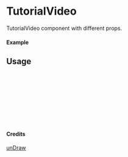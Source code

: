 
<Meta of={TutorialVideo} title="unDraw/TutorialVideo" />

# TutorialVideo

TutorialVideo component with different props.

#### Example

<Canvas of={TutorialVideo.Primary} />

## Usage

```ts
import { TutorialVideo } from "yadl-ui";

const Example = () => {
  return (
      <TutorialVideo />
  );
};

export default Example;
```

#### Credits
[unDraw](https://undraw.co/illustrations)

